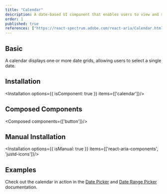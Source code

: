 ```yaml
---
title: "Calendar"
description: A date-based UI component that enables users to view and select dates, supporting scheduling and event tracking.
order: 1
published: true
references: ["https://react-spectrum.adobe.com/react-aria/Calendar.html#props"]
---
```


## Basic
A calendar displays one or more date grids, allowing users to select a single date.
<How toUse="date-and-time/calendar/calendar-demo" />

## Installation
<Installation options={{ isComponent: true }} items={['calendar']}/>

## Composed Components
<Composed components={['button']}/>

## Manual Installation
<Installation options={{ isManual: true }} items={['react-aria-components', 'justd-icons']}/>

<SourceCode toShow='calendar'/>

## Examples
Check out the calendar in action in the [Date Picker](/docs/components/date-and-time/date-picker) and [Date Range Picker](/docs/components/date-and-time/date-range-picker) documentation.
